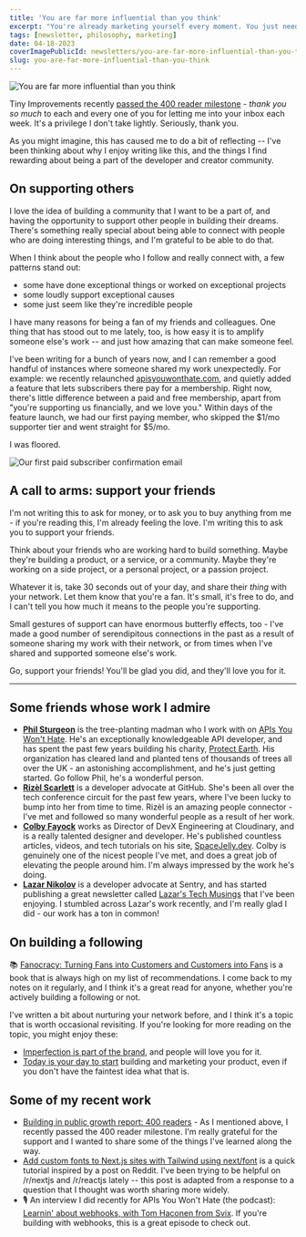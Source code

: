 ```yaml
---
title: 'You are far more influential than you think'
excerpt: "You're already marketing yourself every moment. You just need to be aware of it and do it intentionally."
tags: [newsletter, philosophy, marketing]
date: 04-18-2023
coverImagePublicId: newsletters/you-are-far-more-influential-than-you-think/cover
slug: you-are-far-more-influential-than-you-think
---
```


<Image
  publicId="newsletters/you-are-far-more-influential-than-you-think/cover"
  alt="You are far more influential than you think"
/>

Tiny Improvements recently [passed the 400 reader milestone](https://mikebifulco.com/posts/building-in-public-growth-report-400-readers) - _thank you so much_ to each and every one of you for letting me into your inbox each week. It's a privilege I don't take lightly. Seriously, thank you.

As you might imagine, this has caused me to do a bit of reflecting -- I've been thinking about why I enjoy writing like this, and the things I find rewarding about being a part of the developer and creator community.

## On supporting others

I love the idea of building a community that I want to be a part of, and having the opportunity to support other people in building their dreams. There's something really special about being able to connect with people who are doing interesting things, and I'm grateful to be able to do that.

When I think about the people who I follow and really connect with, a few patterns stand out:

- some have done exceptional things or worked on exceptional projects
- some loudly support exceptional causes
- some just seem like they're incredible people

I have many reasons for being a fan of my friends and colleagues. One thing that has stood out to me lately, too, is how easy it is to amplify someone else's work -- and just how amazing that can make someone feel.

I've been writing for a bunch of years now, and I can remember a good handful of instances where someone shared my work unexpectedly. For example: we recently relaunched [apisyouwonthate.com](https://apisyouwonthate.com), and quietly added a feature that lets subscribers there pay for a membership. Right now, there's little difference between a paid and free membership, apart from "you're supporting us financially, and we love you." Within days of the feature launch, we had our first paying member, who skipped the $1/mo supporter tier and went straight for $5/mo.

I was floored.

<Image
  publicId="newsletters/you-are-far-more-influential-than-you-think/paid-subscriber"
  alt="Our first paid subscriber confirmation email"
  caption="This person will always hold a special place in my heart, and I'm so grateful for their support."
/>

## A call to arms: support your friends

I'm not writing this to ask for money, or to ask you to buy anything from me - if you're reading this, I'm already feeling the love. I'm writing this to ask you to support your friends.

Think about your friends who are working hard to build something. Maybe they're building a product, or a service, or a community. Maybe they're working on a side project, or a personal project, or a passion project.

Whatever it is, take 30 seconds out of your day, and share their _thing_ with your network. Let them know that you're a fan. It's small, it's free to do, and I can't tell you how much it means to the people you're supporting.

Small gestures of support can have enormous butterfly effects, too - I've made a good number of serendipitous connections in the past as a result of someone sharing my work with their network, or from times when I've shared and supported someone else's work.

Go, support your friends! You'll be glad you did, and they'll love you for it.

---

## Some friends whose work I admire

- [**Phil Sturgeon**](https://phil.tech) is the tree-planting madman who I work with on [APIs You Won't Hate](https://apisyouwonthate.com/). He's an exceptionally knowledgeable API developer, and has spent the past few years building his charity, [Protect Earth](https://www.protect.earth/). His organization has cleared land and planted tens of thousands of trees all over the UK - an astonishing accomplishment, and he's just getting started. Go follow Phil, he's a wonderful person.
- [**Rizèl Scarlett**](https://twitter.com/blackgirlbytes) is a developer advocate at GitHub. She's been all over the tech conference circuit for the past few years, where I've been lucky to bump into her from time to time. Rizèl is an amazing people connector - I've met and followed so many wonderful people as a result of her work.
- [**Colby Fayock**](https://twitter.com/colbyfayock) works as Director of DevX Engineering at Cloudinary, and is a really talented designer and developer. He's published countless articles, videos, and tech tutorials on his site, [SpaceJelly.dev](https://spacejelly.dev). Colby is genuinely one of the nicest people I've met, and does a great job of elevating the people around him. I'm always impressed by the work he's doing.
- [**Lazar Nikolov**](https://twitter.com/NikolovLazar) is a developer advocate at Sentry, and has started publishing a great newsletter called [Lazar's Tech Musings](https://nikolovlazar.substack.com/) that I've been enjoying. I stumbled across Lazar's work recently, and I'm really glad I did - our work has a ton in common!

## On building a following

📚 [Fanocracy: Turning Fans into Customers and Customers into Fans](https://amzn.to/3GSxOdO) is a book that is always high on my list of recommendations. I come back to my notes on it regularly, and I think it's a great read for anyone, whether you're actively building a following or not.

I've written a bit about nurturing your network before, and I think it's a topic that is worth occasional revisiting. If you're looking for more reading on the topic, you might enjoy these:

- [Imperfection is part of the brand](https://mikebifulco.com/newsletter/today-is-your-day-to-start), and people will love you for it.
- [Today is your day to start](https://mikebifulco.com/newsletter/today-is-your-day-to-start) building and marketing your product, even if you don't have the faintest idea what that is.

## Some of my recent work

- [Building in public growth report: 400 readers](https://mikebifulco.com/posts/building-in-public-growth-report-400-readers) - As I mentioned above, I recently passed the 400 reader milestone. I'm really grateful for the support and I wanted to share some of the things I've learned along the way.
- [Add custom fonts to Next.js sites with Tailwind using next/font](https://mikebifulco.com/posts/custom-fonts-with-next-font-and-tailwind) is a quick tutorial inspired by a post on Reddit. I've been trying to be helpful on /r/nextjs and /r/reactjs lately -- this post is adapted from a response to a question that I thought was worth sharing more widely.
- 🎙️ An interview I did recently for APIs You Won't Hate (the podcast): [Learnin' about webhooks, with Tom Haconen from Svix](https://apisyouwonthate.com/podcast/learning-about-webhooks-with-tom-haconen-from-svix/). If you're building with webhooks, this is a great episode to check out.
